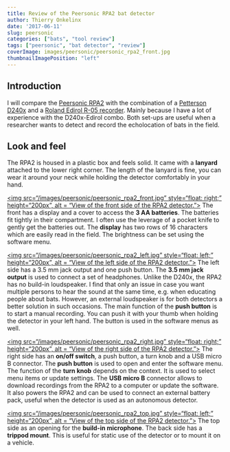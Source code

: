 ```yaml
---
title: Review of the Peersonic RPA2 bat detector
author: Thierry Onkelinx
date: '2017-06-11'
slug: peersonic
categories: ["bats", "tool review"]
tags: ["peersonic", "bat detector", "review"]
coverImage: images/peersonic/peersonic_rpa2_front.jpg
thumbnailImagePosition: "left"
---
```


## Introduction

I will compare the [Peersonic RPA2](http://peersonic.co.uk) with the combination of a [Petterson D240x](http://www.batsound.com/?p=9) and a [Roland Edirol R-05 recorder](https://www.roland.com/us/products/r-05/). Mainly because I have a lot of experience with the D240x-Edirol combo. Both set-ups are useful when a researcher wants to detect and record the echolocation of bats in the field.

## Look and feel

The RPA2 is housed in a plastic box and feels solid. It came with a **lanyard** attached to the lower right corner. The length of the lanyard is fine, you can wear it around your neck while holding the detector comfortably in your hand.

[<img src="/images/peersonic/peersonic_rpa2_front.jpg" style="float: right;" height="200px", alt = "View of the front side of the RPA2 detector.">](/images/peersonic/peersonic_rpa2_right.jpg) The front has a display and a cover to access the **3 AA batteries**. The batteries fit tightly in their compartment. I often use the leverage of a pocket knife to gently get the batteries out. The **display** has two rows of 16 characters which are easily read in the field. The brightness can be set using the software menu.

[<img src="/images/peersonic/peersonic_rpa2_left.jpg" style="float: left;" height="200px", alt = "View of the left side of the RPA2 detector.">](/images/peersonic/peersonic_rpa2_left.jpg) The left side has a 3.5 mm jack output and one push button. The **3.5 mm jack output** is used to connect a set of headphones. Unlike the D240x, the RPA2 has no build-in loudspeaker. I find that only an issue in case you want multiple persons to hear the sound at the same time, e.g. when educating people about bats. However, an external loudspeaker is for both detectors a better solution in such occasions. The main function of the **push button** is to start a manual recording. You can push it with your thumb when holding the detector in your left hand. The button is used in the software menus as well.

[<img src="/images/peersonic/peersonic_rpa2_right.jpg" style="float: right;" height="200px", alt = "View of the right side of the RPA2 detector.">](/images/peersonic/peersonic_rpa2_right.jpg) The right side has an **on/off switch**, a push button, a turn knob and a USB micro B connector. The **push button** is used to open and enter the software menu. The function of the **turn knob** depends on the context. It is used to select menu items or update settings. The **USB micro B** connector allows to download recordings from the RPA2 to a computer or update the software. It also powers the RPA2 and can be used to connect an external battery pack, useful when the detector is used as an autonomous detector.

[<img src="/images/peersonic/peersonic_rpa2_top.jpg" style="float: left;" height="200px", alt = "View of the top side of the RPA2 detector.">](/images/peersonic/peersonic_rpa2_top.jpg) The top side as an opening for the **build-in microphone**. The back side has a **trippod mount**. This is useful for static use of the detector or to mount it on a vehicle.

